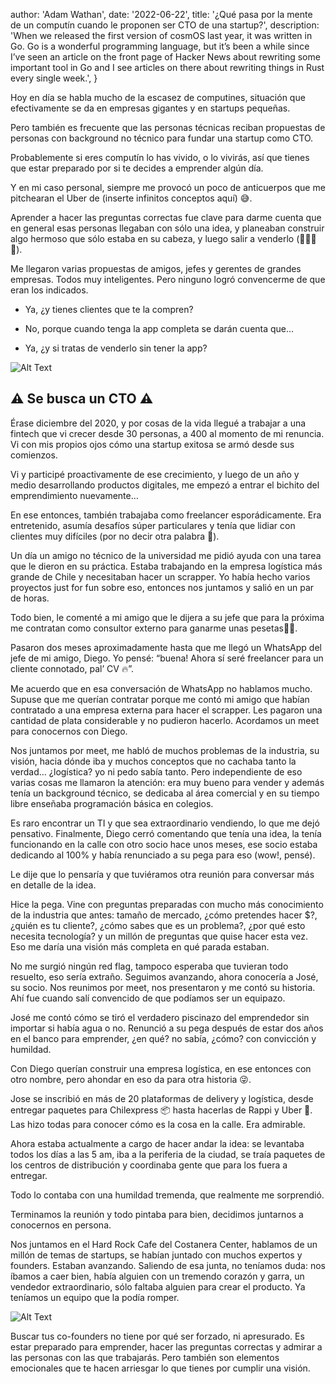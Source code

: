 
  author: 'Adam Wathan',
  date: '2022-06-22',
  title: '¿Qué pasa por la mente de un computín cuando le proponen ser CTO de una startup?',
  description:
    'When we released the first version of cosmOS last year, it was written in Go. Go is a wonderful programming language, but it’s been a while since I’ve seen an article on the front page of Hacker News about rewriting some important tool in Go and I see articles on there about rewriting things in Rust every single week.',
}


Hoy en día se habla mucho de la escasez de computines, situación que efectivamente se da en empresas gigantes y en startups pequeñas.

Pero también es frecuente que las personas técnicas reciban propuestas de personas con background no técnico para fundar una startup como CTO.

Probablemente si eres computín lo has vivido, o lo vivirás, así que tienes que estar preparado por si te decides a emprender algún día.

Y en mi caso personal, siempre me provocó un poco de anticuerpos que me pitchearan el Uber de (inserte infinitos conceptos aquí) 😅.

Aprender a hacer las preguntas correctas fue clave para darme cuenta que en general esas personas llegaban con sólo una idea, y planeaban construir algo hermoso que sólo estaba en su cabeza, y luego salir a venderlo (🚩🚩🚩👀).

Me llegaron varias propuestas de amigos, jefes y gerentes de grandes empresas. Todos muy inteligentes. Pero ninguno logró convencerme de que eran los indicados.

- Ya, ¿y tienes clientes que te la compren?

- No, porque cuando tenga la app completa se darán cuenta que…

- Ya, ¿y si tratas de venderlo sin tener la app?


![Alt Text](https://media.giphy.com/media/1oJLpejP9jEvWQlZj4/giphy.gif)



## ⚠️ Se busca un CTO ⚠️


Érase diciembre del 2020, y por cosas de la vida llegué a trabajar a una fintech que vi crecer desde 30 personas, a 400 al momento de mi renuncia. Vi con mis propios ojos cómo una startup exitosa se armó desde sus comienzos.

Vi y participé proactivamente de ese crecimiento, y luego de un año y medio desarrollando productos digitales, me empezó a entrar el bichito del emprendimiento nuevamente…

En ese entonces, también trabajaba como freelancer esporádicamente. Era entretenido, asumía desafíos súper particulares y tenía que lidiar con clientes muy difíciles (por no decir otra palabra 👀).

Un día un amigo no técnico de la universidad me pidió ayuda con una tarea que le dieron en su práctica. Estaba trabajando en la empresa logística más grande de Chile y necesitaban hacer un scrapper. Yo había hecho varios proyectos just for fun sobre eso, entonces nos juntamos y salió en un par de horas.

Todo bien, le comenté a mi amigo que le dijera a su jefe que para la próxima me contratan como consultor externo para ganarme unas pesetas🤷‍♂.️

Pasaron dos meses aproximadamente hasta que me llegó un WhatsApp del jefe de mi amigo, Diego. Yo pensé: “buena! Ahora sí seré freelancer para un cliente connotado, pal’ CV 🔥”.

Me acuerdo que en esa conversación de WhatsApp no hablamos mucho. Supuse que me querían contratar porque me contó mi amigo que habían contratado a una empresa externa para hacer el scrapper. Les pagaron una cantidad de plata considerable y no pudieron hacerlo. Acordamos un meet para conocernos con Diego.

Nos juntamos por meet, me habló de muchos problemas de la industria, su visión, hacia dónde iba y muchos conceptos que no cachaba tanto la verdad… ¿logística? yo ni pedo sabía tanto. Pero independiente de eso varias cosas me llamaron la atención: era muy bueno para vender y además tenía un background técnico, se dedicaba al área comercial y en su tiempo libre enseñaba programación básica en colegios.

Es raro encontrar un TI y que sea extraordinario vendiendo, lo que me dejó pensativo. Finalmente, Diego cerró comentando que tenía una idea, la tenía funcionando en la calle con otro socio hace unos meses, ese socio estaba dedicando al 100% y había renunciado a su pega para eso (wow!, pensé).

Le dije que lo pensaría y que tuviéramos otra reunión para conversar más en detalle de la idea.

Hice la pega. Vine con preguntas preparadas con mucho más conocimiento de la industria que antes: tamaño de mercado, ¿cómo pretendes hacer $?, ¿quién es tu cliente?, ¿cómo sabes que es un problema?, ¿por qué esto necesita tecnología? y un millón de preguntas que quise hacer esta vez. Eso me daría una visión más completa en qué parada estaban.

No me surgió ningún red flag, tampoco esperaba que tuvieran todo resuelto, eso sería extraño. Seguimos avanzando, ahora conocería a José, su socio. Nos reunimos por meet, nos presentaron y me contó su historia. Ahí fue cuando salí convencido de que podíamos ser un equipazo.

José me contó cómo se tiró el verdadero piscinazo del emprendedor sin importar si había agua o no. Renunció a su pega después de estar dos años en el banco para emprender, ¿en qué? no sabía, ¿cómo? con convicción y humildad.

Con Diego querían construir una empresa logística, en ese entonces con otro nombre, pero ahondar en eso da para otra historia 😜.

Jose se inscribió en más de 20 plataformas de delivery y logística, desde entregar paquetes para Chilexpress 📦 hasta hacerlas de Rappi y Uber 🛵. Las hizo todas para conocer cómo es la cosa en la calle. Era admirable.

Ahora estaba actualmente a cargo de hacer andar la idea: se levantaba todos los días a las 5 am, iba a la periferia de la ciudad, se traía paquetes de los centros de distribución y coordinaba gente que para los fuera a entregar.

Todo lo contaba con una humildad tremenda, que realmente me sorprendió.

Terminamos la reunión y todo pintaba para bien, decidimos juntarnos a conocernos en persona.

Nos juntamos en el Hard Rock Cafe del Costanera Center, hablamos de un millón de temas de startups, se habían juntado con muchos expertos y founders. Estaban avanzando. Saliendo de esa junta, no teníamos duda: nos íbamos a caer bien, había alguien con un tremendo corazón y garra, un vendedor extraordinario, sólo faltaba alguien para crear el producto. Ya teníamos un equipo que la podía romper.


![Alt Text](https://media.giphy.com/media/3og0IG0vkIQpuJoLvO/giphy.gif)

Buscar tus co-founders no tiene por qué ser forzado, ni apresurado. Es estar preparado para emprender, hacer las preguntas correctas y admirar a las personas con las que trabajarás. Pero también son elementos emocionales que te hacen arriesgar lo que tienes por cumplir una visión.

